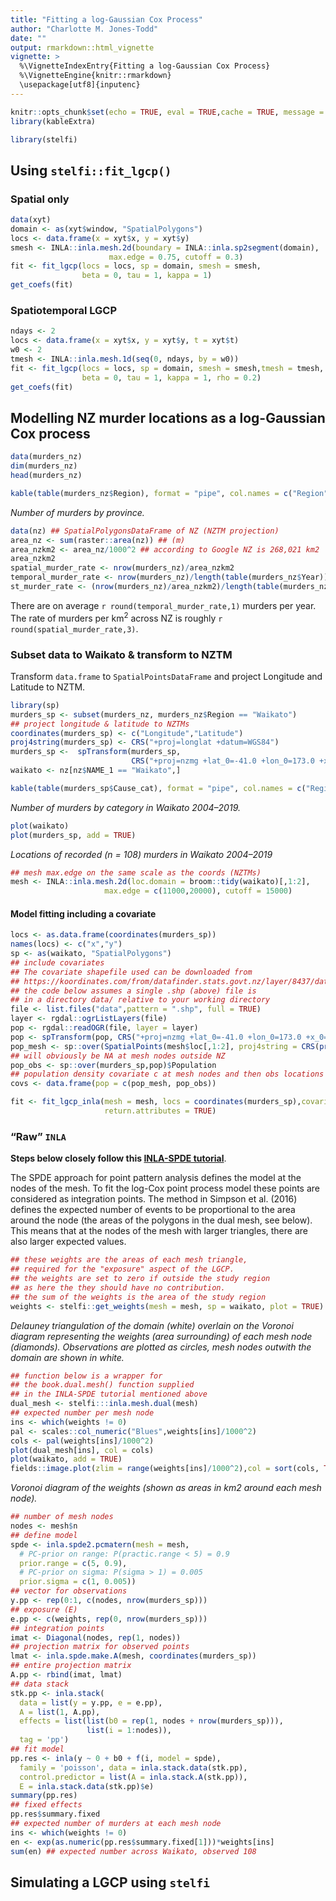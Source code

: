 ```yaml
---
title: "Fitting a log-Gaussian Cox Process"
author: "Charlotte M. Jones-Todd"
date: ""
output: rmarkdown::html_vignette
vignette: >
  %\VignetteIndexEntry{Fitting a log-Gaussian Cox Process}
  %\VignetteEngine{knitr::rmarkdown}
  \usepackage[utf8]{inputenc}
---
```


```r
knitr::opts_chunk$set(echo = TRUE, eval = TRUE,cache = TRUE, message = FALSE,warning = FALSE)
library(kableExtra)
```

```r
library(stelfi)
```

## Using `stelfi::fit_lgcp()`

### Spatial only

```r
data(xyt)
domain <- as(xyt$window, "SpatialPolygons")
locs <- data.frame(x = xyt$x, y = xyt$y)
smesh <- INLA::inla.mesh.2d(boundary = INLA::inla.sp2segment(domain), 
                      max.edge = 0.75, cutoff = 0.3)
fit <- fit_lgcp(locs = locs, sp = domain, smesh = smesh,
                beta = 0, tau = 1, kappa = 1)
get_coefs(fit)
```

### Spatiotemporal LGCP

```r
ndays <- 2
locs <- data.frame(x = xyt$x, y = xyt$y, t = xyt$t)
w0 <- 2
tmesh <- INLA::inla.mesh.1d(seq(0, ndays, by = w0))
fit <- fit_lgcp(locs = locs, sp = domain, smesh = smesh,tmesh = tmesh,
                beta = 0, tau = 1, kappa = 1, rho = 0.2)
get_coefs(fit)

```


## Modelling NZ murder locations as a log-Gaussian Cox process


```r
data(murders_nz)
dim(murders_nz)
head(murders_nz)
```


```r
kable(table(murders_nz$Region), format = "pipe", col.names = c("Region","Number"),caption = "Number of murders by province") 
```
*Number of murders by province.*


```r
data(nz) ## SpatialPolygonsDataFrame of NZ (NZTM projection)
area_nz <- sum(raster::area(nz)) ## (m)
area_nzkm2 <- area_nz/1000^2 ## according to Google NZ is 268,021 km2
area_nzkm2
spatial_murder_rate <- nrow(murders_nz)/area_nzkm2 
temporal_murder_rate <- nrow(murders_nz)/length(table(murders_nz$Year)) 
st_murder_rate <- (nrow(murders_nz)/area_nzkm2)/length(table(murders_nz$Year)) 
```

There are on average `r round(temporal_murder_rate,1)` murders per year. The rate of murders per $\text{km}^2$ across NZ is roughly `r round(spatial_murder_rate,3)`. 

### Subset data to Waikato & transform to NZTM

Transform `data.frame` to `SpatialPointsDataFrame` and project Longitude and Latitude to NZTM.

```r
library(sp)
murders_sp <- subset(murders_nz, murders_nz$Region == "Waikato")
## project longitude & latitude to NZTMs
coordinates(murders_sp) <- c("Longitude","Latitude")
proj4string(murders_sp) <- CRS("+proj=longlat +datum=WGS84")
murders_sp <-  spTransform(murders_sp, 
                           CRS("+proj=nzmg +lat_0=-41.0 +lon_0=173.0 +x_0=2510000.0 +y_0=6023150.0 +ellps=intl +units=m"))
waikato <- nz[nz$NAME_1 == "Waikato",]
```

```r
kable(table(murders_sp$Cause_cat), format = "pipe", col.names = c("Region","Number"),caption = "Number of murders by category in Waikato 2004--2019") 
```
*Number of murders by category in Waikato 2004--2019.*

```r
plot(waikato)
plot(murders_sp, add = TRUE)
```
*Locations of recorded (n = 108) murders in Waikato 2004--2019*


```r
## mesh max.edge on the same scale as the coords (NZTMs)
mesh <- INLA::inla.mesh.2d(loc.domain = broom::tidy(waikato)[,1:2],
                     max.edge = c(11000,20000), cutoff = 15000)
```

#### Model fitting including a covariate

```r
locs <- as.data.frame(coordinates(murders_sp))
names(locs) <- c("x","y")
sp <- as(waikato, "SpatialPolygons")
## include covariates
## The covariate shapefile used can be downloaded from
## https://koordinates.com/from/datafinder.stats.govt.nz/layer/8437/data/
## the code below assumes a single .shp (above) file is
## in a directory data/ relative to your working directory
file <- list.files("data",pattern = ".shp", full = TRUE)
layer <- rgdal::ogrListLayers(file)
pop <- rgdal::readOGR(file, layer = layer)
pop <- spTransform(pop, CRS("+proj=nzmg +lat_0=-41.0 +lon_0=173.0 +x_0=2510000.0 +y_0=6023150.0 +ellps=intl +units=m"))
pop_mesh <- sp::over(SpatialPoints(mesh$loc[,1:2], proj4string = CRS(proj4string(murders_sp))),pop)$Population
## will obviously be NA at mesh nodes outside NZ
pop_obs <- sp::over(murders_sp,pop)$Population
## population density covariate c at mesh nodes and then obs locations 
covs <- data.frame(pop = c(pop_mesh, pop_obs))
```

```r
fit <- fit_lgcp_inla(mesh = mesh, locs = coordinates(murders_sp),covariates = covs, sp = waikato,
                     return.attributes = TRUE)

```


### "Raw" `INLA`

**Steps below closely follow this [INLA-SPDE tutorial](https://becarioprecario.bitbucket.io/spde-gitbook/ch-lcox.html)**.

The SPDE approach for point pattern analysis defines the model at the nodes of the mesh. To fit the log-Cox point process model these points are considered as integration points. The method in Simpson et al. (2016) defines the expected number of events to be proportional to the area around the node (the areas of the polygons in the dual mesh, see below). This means that at the nodes of the mesh with larger triangles, there are also larger expected values.

```r
## these weights are the areas of each mesh triangle,
## required for the "exposure" aspect of the LGCP.
## the weights are set to zero if outside the study region
## as here the they should have no contribution. 
## the sum of the weights is the area of the study region
weights <- stelfi::get_weights(mesh = mesh, sp = waikato, plot = TRUE)
```
*Delauney triangulation of the domain (white) overlain on the Voronoi diagram representing the weights (area surrounding) of each mesh node (diamonds). Observations are plotted as circles, mesh nodes outwith the domain are shown in white.*


```r
## function below is a wrapper for
## the book.dual.mesh() function supplied
## in the INLA-SPDE tutorial mentioned above
dual_mesh <- stelfi:::inla.mesh.dual(mesh)
## expected number per mesh node
ins <- which(weights != 0)
pal <- scales::col_numeric("Blues",weights[ins]/1000^2)
cols <- pal(weights[ins]/1000^2)
plot(dual_mesh[ins], col = cols)
plot(waikato, add = TRUE)
fields::image.plot(zlim = range(weights[ins]/1000^2),col = sort(cols, TRUE), legend.only = TRUE, legend.width = 2, nlevel = 10, legend.shrink = 0.5)
```
*Voronoi diagram of the weights (shown as areas in km2 around each mesh node).*

```r
## number of mesh nodes
nodes <- mesh$n
## define model
spde <- inla.spde2.pcmatern(mesh = mesh,
  # PC-prior on range: P(practic.range < 5) = 0.9
  prior.range = c(5, 0.9),
  # PC-prior on sigma: P(sigma > 1) = 0.005
  prior.sigma = c(1, 0.005))
## vector for observations
y.pp <- rep(0:1, c(nodes, nrow(murders_sp)))
## exposure (E)
e.pp <- c(weights, rep(0, nrow(murders_sp)))
## integration points
imat <- Diagonal(nodes, rep(1, nodes))
## projection matrix for observed points
lmat <- inla.spde.make.A(mesh, coordinates(murders_sp))
## entire projection matrix
A.pp <- rbind(imat, lmat)
## data stack
stk.pp <- inla.stack(
  data = list(y = y.pp, e = e.pp), 
  A = list(1, A.pp),
  effects = list(list(b0 = rep(1, nodes + nrow(murders_sp))), 
                 list(i = 1:nodes)),
  tag = 'pp')
## fit model
pp.res <- inla(y ~ 0 + b0 + f(i, model = spde), 
  family = 'poisson', data = inla.stack.data(stk.pp), 
  control.predictor = list(A = inla.stack.A(stk.pp)), 
  E = inla.stack.data(stk.pp)$e)
summary(pp.res)
## fixed effects
pp.res$summary.fixed
## expected number of murders at each mesh node
ins <- which(weights != 0)
en <- exp(as.numeric(pp.res$summary.fixed[1]))*weights[ins]
sum(en) ## expected number across Waikato, observed 108
```


## Simulating a LGCP using `stelfi`